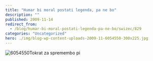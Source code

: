 ```yaml
---
title: "Humar bi moral postati legenda, pa ne bo"
description: ""
published: 2009-11-14
redirect_from:
  - /blog/humar-bi-moral-postati-legenda-pa-ne-bo/swizec/829
categories: "Uncategorized"
hero: ./img/blog-wp-content-uploads-2009-11-6054550-300x225.jpg
---
```


![6054550](./img/blog-wp-content-uploads-2009-11-6054550-300x225.jpg "6054550")Tokrat za spremembo pi
